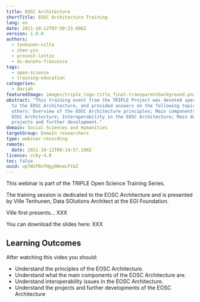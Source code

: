 ```yaml
---
title: EOSC Architecture
shortTitle: EOSC Architecture Training
lang: en
date: 2021-10-12T07:59:23.606Z
version: 1.0.0
authors:
  - tenhunen-ville
  - chen-yin
  - provost-lottie
  - di-donato-francesca
tags:
  - open-science
  - training-education
categories:
  - dariah
featuredImage: images/triple_logo-title_final-transparentbackground.png
abstract: "This training event from the TRIPLE Project was devoted specifically
  to the EOSC Architecture, and provided answers on the following topics, among
  others: Overview of the EOSC Architecture principles; Main components of the
  EOSC Architecture; Interoperability in the EOSC Architecture; Main documents,
  projects and further development."
domain: Social Sciences and Humanities
targetGroup: Domain researchers
type: webinar-recording
remote:
  date: 2021-10-12T08:14:57.190Z
licence: ccby-4.0
toc: false
uuid: up7WiP6nfHgyO8neLFYaZ
---
```

This webinar is part of the TRIPLE Open Science Training Series.

The training session is dedicated to the EOSC Architecture and is presented by Ville Tenhunen, Data SOlutions Architect at the EGI Foundation. 

Ville first presents... XXX

You can download the slides here: XXX

## Learning Outcomes

After watching this video you should:

- Understand the principles of the EOSC Architecture.
- Understand what the main components of the EOSC Architecture are.
- Understand interoperability issues in the EOSC Architecture.
- Understand the projects and further developments of the EOSC Architecture

<VideoCard provider="youtube" title="EOSC Architecture" subtitle="Click here to view" image="images/capture-d’écran-2021-10-12-à-10.12.56.png" />